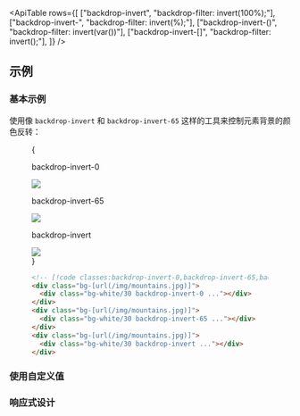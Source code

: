 

<ApiTable
  rows={[
    ["backdrop-invert", "backdrop-filter: invert(100%);"],
    ["backdrop-invert-<number>", "backdrop-filter: invert(<number>%);"],
    ["backdrop-invert-(<custom-property>)", "backdrop-filter: invert(var(<custom-property>))"],
    ["backdrop-invert-[<value>]", "backdrop-filter: invert(<value>);"],
  ]}
/>

## 示例

### 基本示例

使用像 `backdrop-invert` 和 `backdrop-invert-65` 这样的工具来控制元素背景的颜色反转：

<Figure>

<Example padding={false}>
  {
    <div className="flex scroll-p-8 justify-start overflow-scroll sm:block sm:overflow-visible">
      <div className="flex shrink-0 items-center justify-around gap-6 p-8 font-mono font-bold sm:gap-4">
        <div className="flex shrink-0 flex-col items-center">
          <p className="mb-3 text-center font-mono text-xs font-medium text-gray-500 dark:text-gray-400">
            backdrop-invert-0
          </p>
          <div className="relative">
            <div className="absolute inset-6 size-20 bg-white/30 backdrop-invert-0"></div>
            <img
              className="size-32 rounded-lg object-cover"
              src="https://images.unsplash.com/photo-1554629947-334ff61d85dc?ixid=MnwxMjA3fDB8MHxwaG90by1wYWdlfHx8fGVufDB8fHx8&ixlib=rb-1.2.1&auto=format&fit=crop&w=1000&h=1000&q=90"
            />
            <div className="absolute inset-0 rounded-lg ring-1 ring-black/10 ring-inset"></div>
          </div>
        </div>
        <div className="flex shrink-0 flex-col items-center">
          <p className="mb-3 text-center font-mono text-xs font-medium text-gray-500 dark:text-gray-400">
            backdrop-invert-65
          </p>
          <div className="relative">
            <div className="absolute inset-6 size-20 bg-white/30 backdrop-invert-65"></div>
            <img
              className="size-32 rounded-lg object-cover"
              src="https://images.unsplash.com/photo-1554629947-334ff61d85dc?ixid=MnwxMjA3fDB8MHxwaG90by1wYWdlfHx8fGVufDB8fHx8&ixlib=rb-1.2.1&auto=format&fit=crop&w=1000&h=1000&q=90"
            />
            <div className="absolute inset-0 rounded-lg ring-1 ring-black/10 ring-inset"></div>
          </div>
        </div>
        <div className="flex shrink-0 flex-col items-center">
          <p className="mb-3 text-center font-mono text-xs font-medium text-gray-500 dark:text-gray-400">
            backdrop-invert
          </p>
          <div className="relative">
            <div className="absolute inset-6 size-20 bg-white/30 backdrop-invert"></div>
            <img
              className="size-32 rounded-lg object-cover"
              src="https://images.unsplash.com/photo-1554629947-334ff61d85dc?ixid=MnwxMjA3fDB8MHxwaG90by1wYWdlfHx8fGVufDB8fHx8&ixlib=rb-1.2.1&auto=format&fit=crop&w=1000&h=1000&q=90"
            />
            <div className="absolute inset-0 rounded-lg ring-1 ring-black/10 ring-inset"></div>
          </div>
        </div>
      </div>
    </div>
  }
</Example>

```html
<!-- [!code classes:backdrop-invert-0,backdrop-invert-65,backdrop-invert] -->
<div class="bg-[url(/img/mountains.jpg)]">
  <div class="bg-white/30 backdrop-invert-0 ..."></div>
</div>
<div class="bg-[url(/img/mountains.jpg)]">
  <div class="bg-white/30 backdrop-invert-65 ..."></div>
</div>
<div class="bg-[url(/img/mountains.jpg)]">
  <div class="bg-white/30 backdrop-invert ..."></div>
</div>
```

</Figure>

### 使用自定义值

<UsingACustomValue utility="backdrop-invert" value=".25" name="反转背景" variable="backdrop-inversion" />

### 响应式设计

<ResponsiveDesign
  property="backdrop-filter: invert()"
  defaultClass="backdrop-invert-0"
  featuredClass="backdrop-invert"
/>
